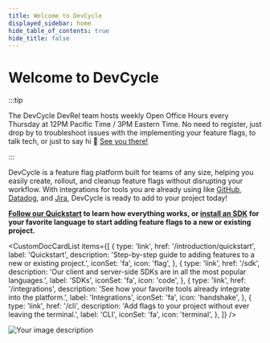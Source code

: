 ```yaml
---
title: Welcome to DevCycle
displayed_sidebar: home
hide_table_of_contents: true
hide_title: false
---
```



# Welcome to DevCycle

:::tip

The DevCycle DevRel team hosts weekly Open Office Hours every Thursday at 12PM Pacific Time / 3PM Eastern Time. No need to register, just drop by to troubleshoot issues with the implementing your feature flags, to talk tech, or just to say hi 👋 [See you there!](https://bit.ly/devcycle-discord)

:::

<div className="grid-container">
  <div>
    



DevCycle is a feature flag platform built for teams of any size, helping you easily create, rollout, and cleanup feature flags without disrupting your workflow. With integrations for tools you are already using like [GitHub](integrations/github/feature-usage-action), [Datadog](integrations/datadog-rum), and [Jira](integrations/jira), DevCycle is ready to add to your project today!

**[Follow our Quickstart](/introduction/quickstart) to learn how everything works, or [install an SDK](sdk) for your favorite language to start adding feature flags to a new or existing project.**

<CustomDocCardList
  items={[
    {
      type: 'link',
      href: '/introduction/quickstart',
      label: 'Quickstart',
      description:
        'Step-by-step guide to adding features to a new or existing project.',
      iconSet: 'fa',
      icon: 'flag',
    },
    {
      type: 'link',
      href: '/sdk',
      description:
        'Our client and server-side SDKs are in all the most popular languages.',
      label: 'SDKs',
      iconSet: 'fa',
      icon: 'code',
    },
    {
      type: 'link',
      href: '/integrations',
      description:
        'See how your favorite tools already integrate into the platform.',
      label: 'Integrations',
      iconSet: 'fa',
      icon: 'handshake',
    },
    {
      type: 'link',
      href: '/cli',
      description:
        'Add flags to your project without ever leaving the terminal.',
      label: 'CLI',
      iconSet: 'fa',
      icon: 'terminal',
    },
  ]}
/>

  </div>
  <div className="image-container">
    <img src="code-sample-hero.png" alt="Your image description"/>
  </div>
</div>
